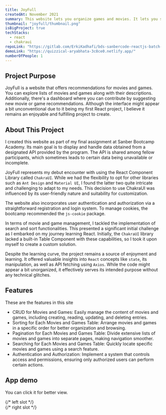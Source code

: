 ```yaml
---
title: JoyFull
createdAt: November 2021
summary: This website lets you organize games and movies. It lets you see and add your own favorite games and movies.
thumbnail: "joyfull/thumbnail.png"
isBigProject: true
techStacks:
  - react
  - chakraui
repoLink: "https://gitlab.com/ErkiKadhafi/bds-sanbercode-reactjs-batch-29/-/tree/main/final-project"
demoLink: "https://quizzical-aryabhata-3c8ce0.netlify.app/"
numberOfPeople: 1
---
```


## Project Purpose

JoyFull is a website that offers recommendations for movies and games. You can explore lists of movies
and games along with their descriptions. Additionally, there's a dashboard where you can contribute by
suggesting new movie or game recommendations. Although the interface might appear a bit unconventional
due to it being my first React project, I believe it remains an enjoyable and fulfilling project to create.

## About This Project

I created this website as part of my final assignment at <StyledLink openNewTab href="https://sanbercode.com/bootcamp/react-js-web-frontend">Sanber Bootcamp Academy</StyledLink>. 
Its main goal is to display and handle data obtained from a designated API provided by the program. 
The API is shared among fellow participants, which sometimes leads to certain data being unavailable or incomplete.

JoyFull represents my debut encounter with using the React Component Library called `ChakraUI`.
While we had the flexibility to opt for other libraries such as `Ant Design` and `Material UI`,
I found the latter two quite intricate and challenging to adapt to my needs. This decision to use
ChakraUI was influenced by its user-friendly nature and suitability for customization.

The website also incorporates user authentication and authorization via a straightforward registration
and login system. To manage cookies, the bootcamp recommended the `js-cookie` package.

In terms of movie and game management, I tackled the implementation of search and sort functionalities.
This presented a significant initial challenge as I embarked on my journey learning React. Initially, the `ChakraUI`
library lacked a built-in Table Component with these capabilities, so I took it upon myself to create a custom solution.

Despite the learning curve, the project remains a source of enjoyment and learning. It offered valuable
insights into `React` concepts like `state`, its manipulation, as well as API fetching using `Axios`.
While the code might appear a bit unorganized, it effectively serves its intended purpose without any
technical glitches.

## Features

These are the features in this site

- CRUD for Movies and Games: Easily manage the content of movies and games, including creating, reading, updating, and deleting entries.
- Sorting for Each Movies and Games Table: Arrange movies and games in a specific order for better organization and browsing.
- Pagination for Each Movies and Games Table: Divide extensive lists of movies and games into separate pages, making navigation smoother.
- Searching for Each Movies and Games Table: Quickly locate specific movies and games using a search feature.
- Authentication and Authorization: Implement a system that controls access and permissions, ensuring only authorized users can perform certain actions.

## App demo

You can click it for better view.

<ImageGallery>
  {/* left slot  */}
  <div className="flex-col space-y-4">
    <LightBox
      imageSrc="joyfull/home-page-1.png"
      imageAlt="Home page before login."
      customSize={true}
      width={1920}
      height={1684}
    />
    <LightBox
      imageSrc="joyfull/register-page.png"
      imageAlt="Register page."
      customSize={true}
      width={1920}
      height={894}
    />
    <LightBox
      imageSrc="joyfull/management-page.png"
      imageAlt="Movies management page."
      customSize={true}
      width={1920}
      height={1732}
    />
  </div>
  {/* right slot  */}
  <div className="flex-col space-y-4">
    <LightBox
      imageSrc="joyfull/home-page-2.png"
      imageAlt="Home page after login."
      customSize={true}
      width={1920}
      height={1684}
    />
    <LightBox
      imageSrc="joyfull/login-page.png"
      imageAlt="Login page."
      customSize={true}
      width={1920}
      height={894}
    />
    <LightBox
      imageSrc="joyfull/form-page.png"
      imageAlt="Form movie page."
      customSize={true}
      width={1920}
      height={926}
    />
  </div>
</ImageGallery>
